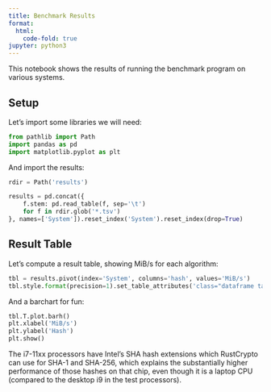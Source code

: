 ```yaml
---
title: Benchmark Results
format:
  html:
    code-fold: true
jupyter: python3
---
```


This notebook shows the results of running the benchmark program on various systems.

## Setup

Let's import some libraries we will need:

```python
from pathlib import Path
import pandas as pd
import matplotlib.pyplot as plt
```

And import the results:

```python
rdir = Path('results')
```

```python
results = pd.concat({
    f.stem: pd.read_table(f, sep='\t')
    for f in rdir.glob('*.tsv')
}, names=['System']).reset_index('System').reset_index(drop=True)
```

## Result Table

Let's compute a result table, showing MiB/s for each algorithm:

```python
tbl = results.pivot(index='System', columns='hash', values='MiB/s')
tbl.style.format(precision=1).set_table_attributes('class="dataframe table table-striped"')
```

And a barchart for fun:

```python
tbl.T.plot.barh()
plt.xlabel('MiB/s')
plt.ylabel('Hash')
plt.show()
```

The i7-11xx processors have Intel's SHA hash extensions which RustCrypto can use
for SHA-1 and SHA-256, which explains the substantially higher performance of
those hashes on that chip, even though it is a laptop CPU (compared to the
desktop i9 in the test processors).
